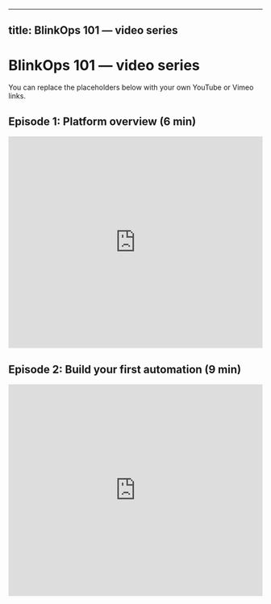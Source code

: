 
---
title: BlinkOps 101 — video series
---

# BlinkOps 101 — video series

<Note>You can replace the placeholders below with your own YouTube or Vimeo links.</Note>

## Episode 1: Platform overview (6 min)

<iframe width="100%" height="420" src="https://www.youtube.com/embed/dQw4w9WgXcQ" title="BlinkOps Overview" frameborder="0" allow="accelerometer; autoplay; clipboard-write; encrypted-media; gyroscope; picture-in-picture; web-share" allowfullscreen></iframe>

## Episode 2: Build your first automation (9 min)

<iframe width="100%" height="420" src="https://www.youtube.com/embed/oHg5SJYRHA0" title="First Automation" frameborder="0" allow="accelerometer; autoplay; clipboard-write; encrypted-media; gyroscope; picture-in-picture; web-share" allowfullscreen></iframe>
